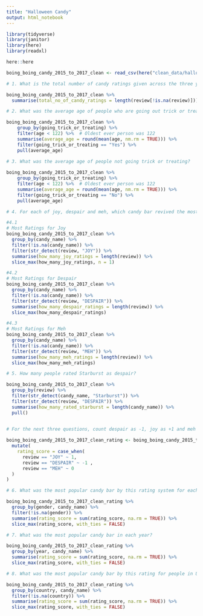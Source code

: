 ```yaml
---
title: "Halloween Candy"
output: html_notebook
---
```


```r
library(tidyverse)
library(janitor)
library(here)
library(readxl)
```

```r
here::here
```

```r
boing_boing_candy_2015_to_2017_clean <- read_csv(here("clean_data/halloween_clean_data.csv"))
```

```r
# 1. What is the total number of candy ratings given across the three years. (number of candy ratings, not number of raters. Don’t count missing values)

boing_boing_candy_2015_to_2017_clean %>% 
  summarise(total_no_of_candy_ratings = length(review[!is.na(review)]))
```

```r
# 2. What was the average age of people who are going out trick or treating 

boing_boing_candy_2015_to_2017_clean %>% 
    group_by(going_trick_or_treating) %>% 
    filter(age < 122) %>%  # Oldest ever person was 122 
    summarise(average_age = round(mean(age, nm.rm = TRUE))) %>% 
    filter(going_trick_or_treating == "Yes") %>% 
    pull(average_age)

```

```r
# 3. What was the average age of people not going trick or treating?
  
boing_boing_candy_2015_to_2017_clean %>% 
    group_by(going_trick_or_treating) %>% 
    filter(age < 122) %>%  # Oldest ever person was 122 
    summarise(average_age = round(mean(age, nm.rm = TRUE))) %>% 
    filter(going_trick_or_treating == "No") %>% 
    pull(average_age)

```

```r
# 4. For each of joy, despair and meh, which candy bar revived the most of these ratings?

#4.1
# Most Ratings for Joy
boing_boing_candy_2015_to_2017_clean %>% 
  group_by(candy_name) %>%
  filter(!is.na(candy_name)) %>% 
  filter(str_detect(review, "JOY")) %>% 
  summarise(how_many_joy_ratings = length(review)) %>% 
  slice_max(how_many_joy_ratings, n = 1)
```


```r
#4.2
# Most Ratings for Despair
boing_boing_candy_2015_to_2017_clean %>% 
  group_by(candy_name) %>%
  filter(!is.na(candy_name)) %>% 
  filter(str_detect(review, "DESPAIR")) %>% 
  summarise(how_many_despair_ratings = length(review)) %>% 
  slice_max(how_many_despair_ratings)
```

```r
#4.3
# Most Ratings for Meh
boing_boing_candy_2015_to_2017_clean %>% 
  group_by(candy_name) %>%
  filter(!is.na(candy_name)) %>% 
  filter(str_detect(review, "MEH")) %>% 
  summarise(how_many_meh_ratings = length(review)) %>% 
  slice_max(how_many_meh_ratings)
```


```r
# 5. How many people rated Starburst as despair?

boing_boing_candy_2015_to_2017_clean %>% 
  group_by(review) %>%
  filter(str_detect(candy_name, "Starburst")) %>% 
  filter(str_detect(review, "DESPAIR")) %>% 
  summarise(how_many_rated_starburst = length(candy_name)) %>% 
  pull()
  
```

```r
# For the next three questions, count despair as -1, joy as +1 and meh as 0.

boing_boing_candy_2015_to_2017_clean_rating <- boing_boing_candy_2015_to_2017_clean %>% 
  mutate(
    rating_score = case_when(
      review == "JOY" ~ 1,
      review == "DESPAIR" ~ -1 ,
      review == "MEH" ~ 0
  )
)
```

```r
# 6. What was the most popular candy bar by this rating system for each gender in the dataset?

boing_boing_candy_2015_to_2017_clean_rating %>% 
  group_by(gender, candy_name) %>% 
  filter(!is.na(gender)) %>% 
  summarise(rating_score = sum(rating_score, na.rm = TRUE)) %>% 
  slice_max(rating_score, with_ties = FALSE)

```

```r
# 7. What was the most popular candy bar in each year?

boing_boing_candy_2015_to_2017_clean_rating %>% 
  group_by(year, candy_name) %>%
  summarise(rating_score = sum(rating_score, na.rm = TRUE)) %>%
  slice_max(rating_score, with_ties = FALSE)

```

```r
# 8. What was the most popular candy bar by this rating for people in US, Canada, UK and all other countries?

boing_boing_candy_2015_to_2017_clean_rating %>% 
  group_by(country, candy_name) %>%
  filter(!is.na(country)) %>% 
  summarise(rating_score = sum(rating_score, na.rm = TRUE)) %>% 
  slice_max(rating_score, with_ties = FALSE)

```


